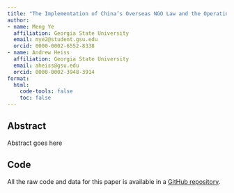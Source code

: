 ```yaml
---
title: "The Implementation of China’s Overseas NGO Law and the Operating Space for International Civil Society"
author:
- name: Meng Ye
  affiliation: Georgia State University
  email: mye2@student.gsu.edu
  orcid: 0000-0002-6552-8338
- name: Andrew Heiss
  affiliation: Georgia State University
  email: aheiss@gsu.edu
  orcid: 0000-0002-3948-3914
format:
  html:
    code-tools: false
    toc: false
---
```


## Abstract

Abstract goes here

## Code

All the raw code and data for this paper is available in a [GitHub repository](https://github.com/andrewheiss/compassionate-clam).
